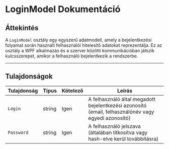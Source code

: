 # LoginModel Dokumentáció

## **Áttekintés**
A `LoginModel` osztály egy egyszerű adatmodell, amely a bejelentkezési folyamat során használt felhasználói hitelesítő adatokat reprezentálja. Ez az osztály a WPF alkalmazás és a szerver közötti kommunikációban játszik kulcsszerepet, amikor a felhasználó bejelentkezik a rendszerbe.

---

## **Tulajdonságok**

| Tulajdonság | Típus   | Kötelező | Leírás                                                                                         |
|-------------|---------|----------|------------------------------------------------------------------------------------------------|
| `Login`     | string  | Igen     | A felhasználó által megadott bejelentkezési azonosító (email, felhasználónév vagy egyedi azonosító) |
| `Password`  | string  | Igen     | A felhasználó jelszava (általában titkosítva vagy hash-elve kerül továbbításra)               |